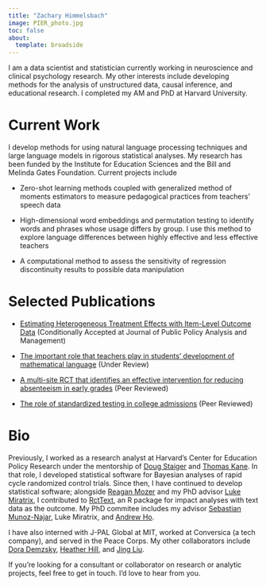 ```yaml
---
title: "Zachary Himmelsbach"
image: PIER_photo.jpg
toc: false
about:
  template: broadside
---
```


I am a data scientist and statistician currently working in neuroscience and clinical psychology research. My other interests include developing methods for the analysis of unstructured data, causal inference, and educational research. I completed my AM and PhD at Harvard University.

# Current Work

I develop methods for using natural language processing techniques and large language models in rigorous statistical analyses. My research has been funded by the Institute for Education Sciences and the Bill and Melinda Gates Foundation. Current projects include

-   Zero-shot learning methods coupled with generalized method of moments estimators to measure pedagogical practices from teachers' speech data

-   High-dimensional word embeddings and permutation testing to identify words and phrases whose usage differs by group. I use this method to explore language differences between highly effective and less effective teachers

-   A computational method to assess the sensitivity of regression discontinuity results to possible data manipulation

# Selected Publications
-   [Estimating Heterogeneous Treatment Effects with Item-Level Outcome Data](https://arxiv.org/abs/2405.00161) (Conditionally Accepted at Journal of Public Policy Analysis and Management)

-   [The important role that teachers play in students' development of mathematical language](https://www.edworkingpapers.com/sites/default/files/ai23-855.pdf) (Under Review)

-   [A multi-site RCT that identifies an effective intervention for reducing absenteeism in early grades](https://www.tandfonline.com/doi/abs/10.1080/19345747.2021.1992812?src=) (Peer Reviewed)

-   [The role of standardized testing in college admissions](https://onlinelibrary.wiley.com/doi/10.1111/emip.12449) (Peer Reviewed)

# Bio

Previously, I worked as a research analyst at Harvard's Center for Education Policy Research under the mentorship of [Doug Staiger](https://sites.dartmouth.edu/dstaiger/) and [Thomas Kane](https://www.gse.harvard.edu/directory/faculty/thomas-kane). In that role, I developed statistical software for Bayesian analyses of rapid cycle randomized control trials. Since then, I have continued to develop statistical software; alongside [Reagan Mozer](https://www.reaganmozer.com/) and my PhD advisor [Luke Miratrix](https://scholar.harvard.edu/lmiratrix/home), I contributed to [RctText](https://github.com/reaganmozer/rcttext), an R package for impact analyses with text data as the outcome. My PhD commitee includes my advisor [Sebastian Munoz-Najar](https://www.gse.harvard.edu/directory/faculty/sebastian-munoz-najar-galvez), Luke Miratrix, and [Andrew Ho](https://scholar.harvard.edu/andrewho/home).

I have also interned with J-PAL Global at MIT, worked at Conversica (a tech company), and served in the Peace Corps. My other collaborators include [Dora Demzsky](https://www.dorademszky.com/), [Heather Hill](https://www.gse.harvard.edu/directory/faculty/heather-hill), and [Jing Liu](https://education.umd.edu/directory/jing-liu).

If you're looking for a consultant or collaborator on research or analytic projects, feel free to get in touch. I’d love to hear from you.
